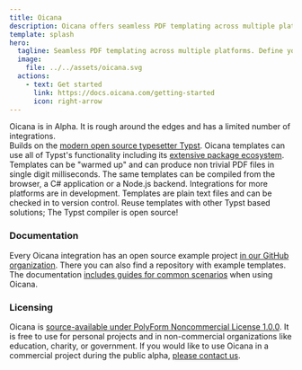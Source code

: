 ```yaml
---
title: Oicana
description: Oicana offers seamless PDF templating across multiple platforms. Define your templates in Typst, specify dynamic inputs, and generate high quality PDFs from any environment - whether it's a web browser, server application, or desktop software.
template: splash
hero:
  tagline: Seamless PDF templating across multiple platforms. Define your templates in Typst, specify dynamic inputs, and generate high quality PDFs from any environment - whether it's a web browser, server application, or desktop software.
  image:
    file: ../../assets/oicana.svg
  actions:
    - text: Get started
      link: https://docs.oicana.com/getting-started
      icon: right-arrow
---
```



<Aside type="note">Oicana is in Alpha. It is rough around the edges and has a limited number of integrations.</Aside>

<CardGrid stagger>
	<Card title="Powerful Layouting" icon="open-book">
		Builds on the <a href="https://typst.app/">modern open source typesetter Typst</a>. Oicana templates can use all of Typst's functionality including its <a href="https://typst.app/universe/">extensive package ecosystem</a>.
	</Card>
	<Card title="Performant" icon="rocket">
	  Templates can be "warmed up" and can produce non trivial PDF files in single digit milliseconds.
	</Card>
	<Card title="Multi-platform" icon="seti:db">
		The same templates can be compiled from the browser, a C# application or a Node.js backend. Integrations for more platforms are in development.
	</Card>
	<Card title="Version Control Ready" icon="seti:git">
	  Templates are plain text files and can be checked in to version control.
	</Card>
	<Card title="Escape Vendor Lock-in" icon="seti:license">
    Reuse templates with other Typst based solutions; The Typst compiler is open source!
	</Card>
</CardGrid>

<h3>Documentation</h3>

<LinkCard
  title="Read the docs"
  href="https://docs.oicana.com/"
  description="Oicana's documentation contains a getting started guide."
/>


<CardGrid>
	<Card title="Examples" icon="seti:svg">
	  Every Oicana integration has an open source example project <a href="https://github.com/oicana/?q=example">in our GitHub organization</a>. There you can also find a repository with example templates.
	</Card>
	<Card title="Guides" icon="document">
    The documentation <a href="https://docs.oicana.com/guides">includes guides for common scenarios</a> when using Oicana.
	</Card>
</CardGrid>

<h3>Licensing</h3>

<CardGrid>
	<Card title="Non-commercial use" icon="heart">
	  Oicana is <a href="https://github.com/oicana/oicana/blob/main/LICENSE.md">source-available under PolyForm Noncommercial License 1.0.0</a>. It is free to use for personal projects and in non-commercial organizations like education, charity, or government. 
	</Card>
	<Card title="Commercial use" icon="pen">
    If you would like to use Oicana in a commercial project during the public alpha, <a href="mailto:hello@oicana.com">please contact us</a>.
	</Card>
</CardGrid>
<br/>

